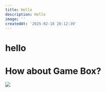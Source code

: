 ```yaml
---
title: Hello
description: Hello
image: ''
createdAt: '2025-02-18 20:12:39'
---
```

# hello

# How about Game Box?

![](https://public-image.fafafa.ai/cm75j8xaq00015x11uklkodzc/2025-02-18/images/1739880789610-eot0rw.avif)
